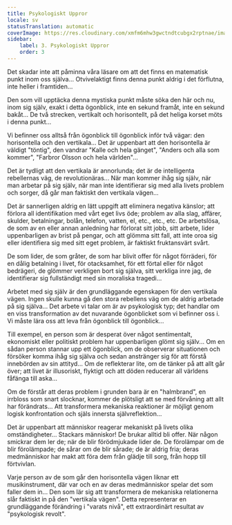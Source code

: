 ```yaml
---
title: Psykologiskt Uppror
locale: sv
statusTranslation: automatic
coverImage: https://res.cloudinary.com/xmfm6mhw3gwctndtcubgx2rptnae/image/upload/v1740468922/small_cover_tratado_de_psicologia_revolucionaria_a4c0dca4e0.webp
sidebar:
    label: 3. Psykologiskt Uppror
    order: 3
---
```

Det skadar inte att påminna våra läsare om att det finns en matematisk punkt inom oss själva... Otvivelaktigt finns denna punkt aldrig i det förflutna, inte heller i framtiden...

Den som vill upptäcka denna mystiska punkt måste söka den här och nu, inom sig själv, exakt i detta ögonblick, inte en sekund framåt, inte en sekund bakåt... De två strecken, vertikalt och horisontellt, på det heliga korset möts i denna punkt...

Vi befinner oss alltså från ögonblick till ögonblick inför två vägar: den horisontella och den vertikala... Det är uppenbart att den horisontella är väldigt "töntig", den vandrar "Kalle och hela gänget", "Anders och alla som kommer", "Farbror Olsson och hela världen"...

Det är tydligt att den vertikala är annorlunda; det är de intelligenta rebellernas väg, de revolutionäras... När man kommer ihåg sig själv, när man arbetar på sig själv, när man inte identifierar sig med alla livets problem och sorger, då går man faktiskt den vertikala vägen...

Det är sannerligen aldrig en lätt uppgift att eliminera negativa känslor; att förlora all identifikation med vårt eget livs öde; problem av alla slag, affärer, skulder, betalningar, bolån, telefon, vatten, el, etc., etc., etc. De arbetslösa, de som av en eller annan anledning har förlorat sitt jobb, sitt arbete, lider uppenbarligen av brist på pengar, och att glömma sitt fall, att inte oroa sig eller identifiera sig med sitt eget problem, är faktiskt fruktansvärt svårt.

De som lider, de som gråter, de som har blivit offer för något förräderi, för en dålig betalning i livet, för otacksamhet, för ett förtal eller för något bedrägeri, de glömmer verkligen bort sig själva, sitt verkliga inre jag, de identifierar sig fullständigt med sin moraliska tragedi...

Arbetet med sig själv är den grundläggande egenskapen för den vertikala vägen. Ingen skulle kunna gå den stora rebellens väg om de aldrig arbetade på sig själva... Det arbete vi talar om är av psykologisk typ; det handlar om en viss transformation av det nuvarande ögonblicket som vi befinner oss i. Vi måste lära oss att leva från ögonblick till ögonblick...

Till exempel, en person som är desperat över något sentimentalt, ekonomiskt eller politiskt problem har uppenbarligen glömt sig själv... Om en sådan person stannar upp ett ögonblick, om de observerar situationen och försöker komma ihåg sig själva och sedan anstränger sig för att förstå innebörden av sin attityd... Om de reflekterar lite, om de tänker på att allt går över; att livet är illusoriskt, flyktigt och att döden reducerar all världens fåfänga till aska...

Om de förstår att deras problem i grunden bara är en "halmbrand", en irrbloss som snart slocknar, kommer de plötsligt att se med förvåning att allt har förändrats... Att transformera mekaniska reaktioner är möjligt genom logisk konfrontation och själs innersta självreflektion...

Det är uppenbart att människor reagerar mekaniskt på livets olika omständigheter... Stackars människor! De brukar alltid bli offer. När någon smickrar dem ler de; när de blir förödmjukade lider de. De förolämpar om de blir förolämpade; de sårar om de blir sårade; de är aldrig fria; deras medmänniskor har makt att föra dem från glädje till sorg, från hopp till förtvivlan.

Varje person av de som går den horisontella vägen liknar ett musikinstrument, där var och en av deras medmänniskor spelar det som faller dem in... Den som lär sig att transformera de mekaniska relationerna slår faktiskt in på den "vertikala vägen". Detta representerar en grundläggande förändring i "varats nivå", ett extraordinärt resultat av "psykologisk revolt".

